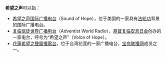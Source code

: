 '''希望之声'''可以指：
*[[希望之声国际广播电台|希望之声国际广播电台]]（Sound of Hope），位于美国的一家具有[[法轮功|法轮功]]背景的国际广播电台。
*[[复临信徒世界广播电台|复临信徒世界广播电台]]（Adventist World Radio），[[基督复临安息日会|基督复临安息日会]]创办的一家电台，呼号为“希望之声”（Voice of Hope）。
*[[花蓮希望之聲廣播電台|花蓮希望之聲廣播電台]]，位于台湾花莲的一家广播电台，[[宝岛联播网|宝岛联播网]]成员之一。
{{disambig|cat=四字消歧義|X}}
